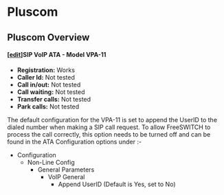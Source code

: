 
# Pluscom 


## Pluscom Overview

#### \[[edit](https://wiki.freeswitch.org/index.php?title=Interop%5FList&action=edit&section=102 "Edit section: SIP VoIP ATA - Model VPA-11")\]SIP VoIP ATA - Model VPA-11

* **Registration:** Works
* **Caller Id:** Not tested
* **Call in/out:** Not tested
* **Call waiting:** Not tested
* **Transfer calls:** Not tested
* **Park calls:** Not tested

The default configuration for the VPA-11 is set to append the UserID to the dialed number when making a SIP call request. To allow FreeSWITCH to process the call correctly, this option needs to be turned off and can be found in the ATA Configuration options under :-

* Configuration  
   * Non-Line Config  
      * General Parameters  
         * VoIP General  
            * Append UserID (Default is Yes, set to No)


